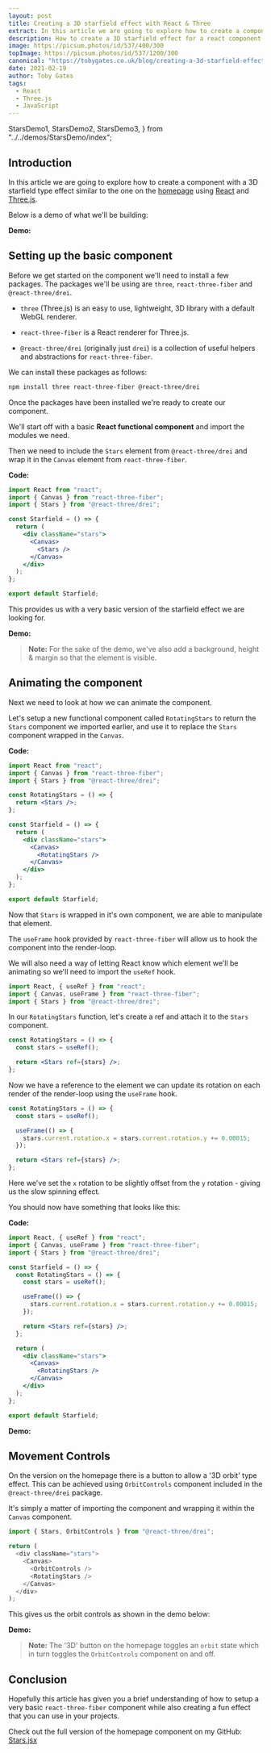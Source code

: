 ```yaml
---
layout: post
title: Creating a 3D starfield effect with React & Three
extract: In this article we are going to explore how to create a component with a 3D starfield type effect similar to the one...
description: How to create a 3D starfield effect for a react component using React Three and React Three Fiber.
image: https://picsum.photos/id/537/400/300
topImage: https://picsum.photos/id/537/1200/300
canonical: "https://tobygates.co.uk/blog/creating-a-3d-starfield-effect-with-react-three/"
date: 2021-02-19
author: Toby Gates
tags:
  - React
  - Three.js
  - JavaScript
---
```


  StarsDemo1,
  StarsDemo2,
  StarsDemo3,
} from "../../demos/StarsDemo/index";

## Introduction

In this article we are going to explore how to create a component with a 3D starfield type effect similar to the one on the <Link href="/"><a href="/" target="_blank">homepage</a></Link> using <a href="https://reactjs.org/" target="_blank" rel="noopener noreferrer">React</a> and <a href="https://threejs.org/" target="_blank" rel="noopener noreferrer">Three.js</a>.

Below is a demo of what we'll be building:

**Demo:**

<StarsDemo1 />

## Setting up the basic component

Before we get started on the component we'll need to install a few packages. The packages we'll be using are `three`, `react-three-fiber` and `@react-three/drei`.

- `three` (Three.js) is an easy to use, lightweight, 3D library with a default WebGL renderer.

- `react-three-fiber` is a React renderer for Three.js.

- `@react-three/drei` (originally just `drei`) is a collection of useful helpers and abstractions for `react-three-fiber`.

We can install these packages as follows:

```bash
npm install three react-three-fiber @react-three/drei
```

Once the packages have been installed we're ready to create our component.

We'll start off with a basic **React functional component** and import the modules we need.

Then we need to include the `Stars` element from `@react-three/drei` and wrap it in the `Canvas` element from `react-three-fiber`.

**Code:**

```jsx
import React from "react";
import { Canvas } from "react-three-fiber";
import { Stars } from "@react-three/drei";

const Starfield = () => {
  return (
    <div className="stars">
      <Canvas>
        <Stars />
      </Canvas>
    </div>
  );
};

export default Starfield;
```

This provides us with a very basic version of the starfield effect we are looking for.

**Demo:**

<StarsDemo2 />

> **Note:** For the sake of the demo, we've also add a background, height & margin so that the element is visible.

## Animating the component

Next we need to look at how we can animate the component.

Let's setup a new functional component called `RotatingStars` to return the `Stars` component we imported earlier, and use it to replace the `Stars` component wrapped in the `Canvas`.

**Code:**

```jsx
import React from "react";
import { Canvas } from "react-three-fiber";
import { Stars } from "@react-three/drei";

const RotatingStars = () => {
  return <Stars />;
};

const Starfield = () => {
  return (
    <div className="stars">
      <Canvas>
        <RotatingStars />
      </Canvas>
    </div>
  );
};

export default Starfield;
```

Now that `Stars` is wrapped in it's own component, we are able to manipulate that element.

The `useFrame` hook provided by `react-three-fiber` will allow us to hook the component into the render-loop.

We will also need a way of letting React know which element we'll be animating so we'll need to import the `useRef` hook.

```jsx
import React, { useRef } from "react";
import { Canvas, useFrame } from "react-three-fiber";
import { Stars } from "@react-three/drei";
```

In our `RotatingStars` function, let's create a ref and attach it to the `Stars` component.

```jsx
const RotatingStars = () => {
  const stars = useRef();

  return <Stars ref={stars} />;
};
```

Now we have a reference to the element we can update its rotation on each render of the render-loop using the `useFrame` hook.

```jsx
const RotatingStars = () => {
  const stars = useRef();

  useFrame(() => {
    stars.current.rotation.x = stars.current.rotation.y += 0.00015;
  });

  return <Stars ref={stars} />;
};
```

Here we've set the `x` rotation to be slightly offset from the `y` rotation - giving us the slow spinning effect.

You should now have something that looks like this:

**Code:**

```jsx
import React, { useRef } from "react";
import { Canvas, useFrame } from "react-three-fiber";
import { Stars } from "@react-three/drei";

const Starfield = () => {
  const RotatingStars = () => {
    const stars = useRef();

    useFrame(() => {
      stars.current.rotation.x = stars.current.rotation.y += 0.00015;
    });

    return <Stars ref={stars} />;
  };

  return (
    <div className="stars">
      <Canvas>
        <RotatingStars />
      </Canvas>
    </div>
  );
};

export default Starfield;
```

**Demo:**

<StarsDemo3 />

## Movement Controls

On the version on the homepage there is a button to allow a '3D orbit' type effect. This can be achieved using `OrbitControls` component included in the `@react-three/drei` package.

It's simply a matter of importing the component and wrapping it within the `Canvas` component.

```js
import { Stars, OrbitControls } from "@react-three/drei";
```

```js
return (
  <div className="stars">
    <Canvas>
      <OrbitControls />
      <RotatingStars />
    </Canvas>
  </div>
);
```

This gives us the orbit controls as shown in the demo below:

**Demo:**

<StarsDemo1 />

> **Note:** The '3D' button on the homepage toggles an `orbit` state which in turn toggles the `OrbitControls` component on and off.

## Conclusion

Hopefully this article has given you a brief understanding of how to setup a very basic `react-three-fiber` component while also creating a fun effect that you can use in your projects.

Check out the full version of the homepage component on my GitHub: <a href="https://github.com/tobytheghost/toby-next/blob/main/components/Stars/Stars.jsx" target="\_blank" rel="noopener noreferrer">Stars.jsx</a>

